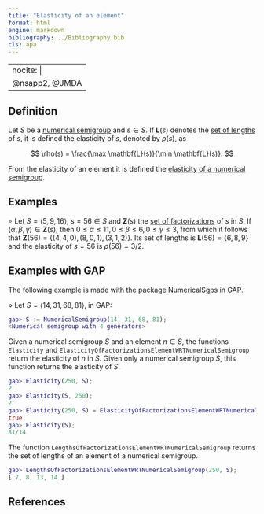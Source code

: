 ```yaml
---
title: "Elasticity of an element"
format: html
engine: markdown
bibliography: ../Bibliography.bib
cls: apa
---
```


---
nocite: |
  @nsapp2, @JMDA
---

## Definition

Let $S$ be a [numerical semigroup](../Basic-concepts/Numerical-semigroup.qmd) and $s \in S$. If $\mathbf{L}(s)$ denotes the [set of lengths](Set-of-lengths.qmd) of $s$, it is defined the elasticity of $s$, denoted by $\rho(s)$, as

$$
\rho(s) = \frac{\max \mathbf{L}(s)}{\min \mathbf{L}(s)}.
$$

From the elasticity of an element it is defined the [elasticity of a numerical semigroup](Elasticity-of-a-numerical-semigroup.qmd).

## Examples

$\circ$ Let $S = \langle 5, 9, 16 \rangle$, $s = 56 \in S$ and $\mathbf{Z}(s)$ the [set of factorizations](../Presentations-NS/Set-of-factorizations.qmd) of $s$ in $S$. If $(\alpha, \beta, \gamma) \in \mathbf{Z}(s)$, then $0 \le \alpha \le 11, 0 \le \beta \le 6, 0 \le \gamma \le 3$, from which it follows that $\mathbf{Z}(56) = \{(4,4,0), (8,0,1), (3,1,2)\}$. Its set of lengths is $\mathbf{L}(56) = \{6, 8, 9\}$ and the elasticity of $s = 56$ is $\rho(56) = 3/2$.

## Examples with GAP

The following example is made with the package NumericalSgps in GAP.

$\diamond$ Let $S = \langle 14, 31, 68, 81 \rangle$, in GAP:

``` gap
gap> S := NumericalSemigroup(14, 31, 68, 81);
<Numerical semigroup with 4 generators>
```

Given a numerical semigroup $S$ and an element $n \in S$, the functions `Elasticity` and `ElasticityOfFactorizationsElementWRTNumericalSemigroup` return the elasticity of $n$ in $S$. Given only a numerical semigroup $S$, this function returns the elasticity of $S$.

``` gap
gap> Elasticity(250, S);
2
gap> Elasticity(S, 250);
2
gap> Elasticity(250, S) = ElasticityOfFactorizationsElementWRTNumericalSemigroup(250, S);
true
gap> Elasticity(S);
81/14
```

The function `LengthsOfFactorizationsElementWRTNumericalSemigroup` returns the set of lengths of an element of a numerical semigroup.

``` gap
gap> LengthsOfFactorizationsElementWRTNumericalSemigroup(250, S);
[ 7, 8, 13, 14 ]
```

## References

::: {#refs}

:::